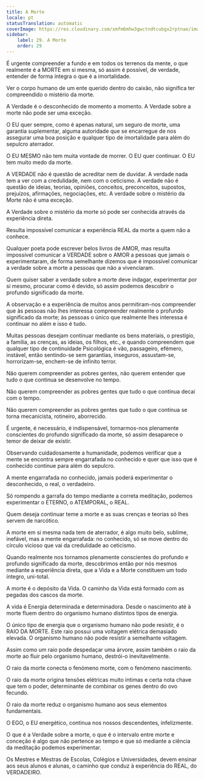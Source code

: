 ```yaml
---
title: A Morte
locale: pt
statusTranslation: automatic
coverImage: https://res.cloudinary.com/xmfm6mhw3gwctndtcubgx2rptnae/image/upload/v1740337243/small_cover_educacion_fundamental_a051170f1c.webp
sidebar:
    label: 29. A Morte
    order: 29
---
```

É urgente compreender a fundo e em todos os terrenos da mente, o que realmente é a MORTE em si mesma, só assim é possível, de verdade, entender de forma íntegra o que é a imortalidade.

Ver o corpo humano de um ente querido dentro do caixão, não significa ter compreendido o mistério da morte.

A Verdade é o desconhecido de momento a momento. A Verdade sobre a morte não pode ser uma exceção.

O EU quer sempre, como é apenas natural, um seguro de morte, uma garantia suplementar, alguma autoridade que se encarregue de nos assegurar uma boa posição e qualquer tipo de imortalidade para além do sepulcro aterrador.

O EU MESMO não tem muita vontade de morrer. O EU quer continuar. O EU tem muito medo da morte.

A VERDADE não é questão de acreditar nem de duvidar. A verdade nada tem a ver com a credulidade, nem com o ceticismo. A verdade não é questão de ideias, teorias, opiniões, conceitos, preconceitos, supostos, prejuízos, afirmações, negociações, etc. A verdade sobre o mistério da Morte não é uma exceção.

A Verdade sobre o mistério da morte só pode ser conhecida através da experiência direta.

Resulta impossível comunicar a experiência REAL da morte a quem não a conhece.

Qualquer poeta pode escrever belos livros de AMOR, mas resulta impossível comunicar a VERDADE sobre o AMOR a pessoas que jamais o experimentaram, de forma semelhante dizemos que é impossível comunicar a verdade sobre a morte a pessoas que não a vivenciaram.

Quem quiser saber a verdade sobre a morte deve indagar, experimentar por si mesmo, procurar como é devido, só assim podemos descobrir o profundo significado da morte.

A observação e a experiência de muitos anos permitiram-nos compreender que às pessoas não lhes interessa compreender realmente o profundo significado da morte; às pessoas o único que realmente lhes interessa é continuar no além e isso é tudo.

Muitas pessoas desejam continuar mediante os bens materiais, o prestígio, a família, as crenças, as ideias, os filhos, etc., e quando compreendem que qualquer tipo de continuidade Psicológica é vão, passageiro, efémero, instável, então sentindo-se sem garantias, inseguros, assustam-se, horrorizam-se, enchem-se de infinito terror.

Não querem compreender as pobres gentes, não querem entender que tudo o que continua se desenvolve no tempo.

Não querem compreender as pobres gentes que tudo o que continua decai com o tempo.

Não querem compreender as pobres gentes que tudo o que continua se torna mecanicista, rotineiro, aborrecido.

É urgente, é necessário, é indispensável, tornarmos-nos plenamente conscientes do profundo significado da morte, só assim desaparece o temor de deixar de existir.

Observando cuidadosamente a humanidade, podemos verificar que a mente se encontra sempre engarrafada no conhecido e quer que isso que é conhecido continue para além do sepulcro.

A mente engarrafada no conhecido, jamais poderá experimentar o desconhecido, o real, o verdadeiro.

Só rompendo a garrafa do tempo mediante a correta meditação, podemos experimentar o ETERNO, o ATEMPORAL, o REAL.

Quem deseja continuar teme a morte e as suas crenças e teorias só lhes servem de narcótico.

A morte em si mesma nada tem de aterrador, é algo muito belo, sublime, inefável, mas a mente engarrafada: no conhecido, só se move dentro do círculo vicioso que vai da credulidade ao ceticismo.

Quando realmente nos tornamos plenamente conscientes do profundo e profundo significado da morte, descobrimos então por nós mesmos mediante a experiência direta, que a Vida e a Morte constituem um todo íntegro, uni-total.

A morte é o depósito da Vida. O caminho da Vida está formado com as pegadas dos cascos da morte.

A vida é Energia determinada e determinadora. Desde o nascimento até à morte fluem dentro do organismo humano distintos tipos de energia.

O único tipo de energia que o organismo humano não pode resistir, é o RAIO DA MORTE. Este raio possui uma voltagem elétrica demasiado elevada. O organismo humano não pode resistir a semelhante voltagem.

Assim como um raio pode despedaçar uma árvore, assim também o raio da morte ao fluir pelo organismo humano, destrói-o inevitavelmente.

O raio da morte conecta o fenómeno morte, com o fenómeno nascimento.

O raio da morte origina tensões elétricas muito íntimas e certa nota chave que tem o poder, determinante de combinar os genes dentro do ovo fecundo.

O raio da morte reduz o organismo humano aos seus elementos fundamentais.

O EGO, o EU energético, continua nos nossos descendentes, infelizmente.

O que é a Verdade sobre a morte, o que é o intervalo entre morte e conceção é algo que não pertence ao tempo e que só mediante a ciência da meditação podemos experimentar.

Os Mestres e Mestras de Escolas, Colégios e Universidades, devem ensinar aos seus alunos e alunas, o caminho que conduz à experiência do REAL, do VERDADEIRO.

